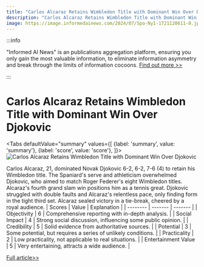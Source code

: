```yaml
---
title: "Carlos Alcaraz Retains Wimbledon Title with Dominant Win Over Djokovic"
description: "Carlos Alcaraz Retains Wimbledon Title with Dominant Win Over Djokovic"
image: https://image.informedainews.com/2024/07/Spo-NyI-1721120611-0.jpg
---
```



:::info

"Informed AI News" is an publications aggregation platform, ensuring you only gain the most valuable information, to eliminate information asymmetry and break through the limits of information cocoons.  [Find out more >>](/)

:::

# Carlos Alcaraz Retains Wimbledon Title with Dominant Win Over Djokovic


<Tabs
	defaultValue="summary"
	values={[
	{label: 'summary', value: 'summary'},
	{label: 'score', value: 'score'},
]}>
<TabItem value="summary">
<img
  src="https://image.informedainews.com/2024/07/Spo-NyI-1721120611-0.jpg"
  alt="Carlos Alcaraz Retains Wimbledon Title with Dominant Win Over Djokovic"
/>



Carlos Alcaraz, 21, dominated Novak Djokovic 6-2, 6-2, 7-6 (4) to retain his Wimbledon title. The Spaniard's serve and athleticism overwhelmed Djokovic, who aimed to match Roger Federer's eight Wimbledon titles. Alcaraz's fourth grand slam win positions him as a tennis great. Djokovic struggled with double faults and Alcaraz's relentless pace, only finding form in the tight third set. Alcaraz sealed victory in a tie-break, cheered by a royal audience.
</TabItem>
<TabItem value="score">
	| Scores     | Value   | Explanation |
	| -------- | ------- | ------- |
	| Objectivity  | 6    | Comprehensive reporting with in-depth analysis.    |
	| Social Impact | 4     | Strong social discussion, influencing some public opinion.    |
	| Credibility    | 5    | Solid evidence from authoritative sources.    |
	| Potential    | 3    | Some potential, but requires a series of unlikely conditions.    |
	| Practicality    | 2    | Low practicality, not applicable to real situations.    |
	| Entertainment Value    | 5    | Very entertaining, attracts a wide audience.    |
</TabItem>
</Tabs>

[Full article>>](https://www.theguardian.com/sport/article/2024/jul/14/carlos-alcaraz-novak-djokovic-wimbledon-mens-singles-final-match-report)
